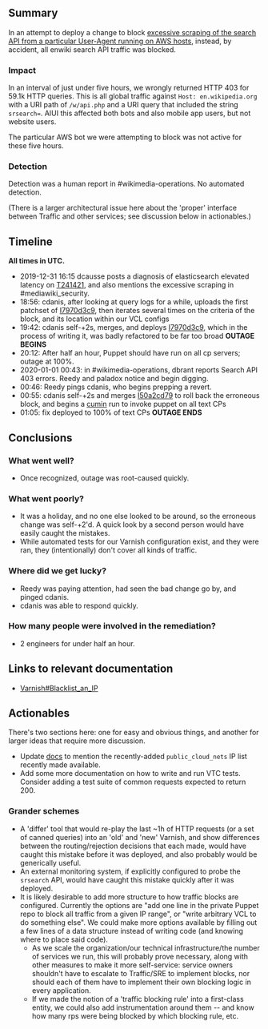 {{irdoc|status=review}}
== Summary ==
In an attempt to deploy a change to block [https://phabricator.wikimedia.org/T241421 excessive scraping of the search API from a particular User-Agent running on AWS hosts], instead, by accident, all enwiki search API traffic was blocked.

=== Impact ===
In an interval of just under five hours, we wrongly returned HTTP 403 for 59.1k HTTP queries.  This is all global traffic against <code>Host: en.wikipedia.org</code> with a URI path of <code>/w/api.php</code> and a URI query that included the string <code>srsearch=</code>.  AIUI this affected both bots and also mobile app users, but not website users.

The particular AWS bot we were attempting to block was not active for these five hours.

=== Detection ===
Detection was a human report in #wikimedia-operations.  No automated detection.

(There is a larger architectural issue here about the 'proper' interface between Traffic and other services; see discussion below in actionables.)

== Timeline ==
'''All times in UTC.'''

* 2019-12-31 16:15 dcausse posts a diagnosis of elasticsearch elevated latency on [https://phabricator.wikimedia.org/T241421 T241421], and also mentions the excessive scraping in #mediawiki_security.
* 18:56: cdanis, after looking at query logs for a while, uploads the first patchset of [https://gerrit.wikimedia.org/r/c/operations/puppet/+/561300 I7970d3c9], then iterates several times on the criteria of the block, and its location within our VCL configs
* 19:42: cdanis self-+2s, merges, and deploys [https://gerrit.wikimedia.org/r/c/operations/puppet/+/561300 I7970d3c9], which in the process of writing it, was badly refactored to be far too broad '''OUTAGE BEGINS'''
* 20:12: After half an hour, Puppet should have run on all cp servers; outage at 100%.
* 2020-01-01 00:43: in #wikimedia-operations, dbrant reports Search API 403 errors.  Reedy and paladox notice and begin digging.
* 00:46: Reedy pings cdanis, who begins prepping a revert.
* 00:55: cdanis self-+2s and merges [https://gerrit.wikimedia.org/r/561321 I50a2cd79] to roll back the erroneous block, and begins a [[cumin]] run to invoke puppet on all text CPs
* 01:05: fix deployed to 100% of text CPs '''OUTAGE ENDS'''

== Conclusions ==
=== What went well? ===
* Once recognized, outage was root-caused quickly.

=== What went poorly? ===
* It was a holiday, and no one else looked to be around, so the erroneous change was self-+2'd.  A quick look by a second person would have easily caught the mistakes.
* While automated tests for our Varnish configuration exist, and they were ran, they (intentionally) don't cover all kinds of traffic.

=== Where did we get lucky? ===
* Reedy was paying attention, had seen the bad change go by, and pinged cdanis.
* cdanis was able to respond quickly.

=== How many people were involved in the remediation? ===
* 2 engineers for under half an hour.

== Links to relevant documentation ==

* [[Varnish#Blacklist_an_IP]]

== Actionables ==
There's two sections here: one for easy and obvious things, and another for larger ideas that require more discussion.

* Update [[Varnish#Blacklist_an_IP|docs]] to mention the recently-added <code>public_cloud_nets</code> IP list recently made available.  {{done}}
* Add some more documentation on how to write and run VTC tests.  Consider adding a test suite of common requests expected to return 200.

=== Grander schemes ===
* A 'differ' tool that would re-play the last ~1h of HTTP requests (or a set of canned queries) into an 'old' and 'new' Varnish, and show differences between the routing/rejection decisions that each made, would have caught this mistake before it was deployed, and also probably would be generically useful.
* An external monitoring system, if explicitly configured to probe the <code>srsearch</code> API, would have caught this mistake quickly after it was deployed.
* It is likely desirable to add more structure to how traffic blocks are configured.  Currently the options are "add one line in the private Puppet repo to block all traffic from a given IP range", or "write arbitrary VCL to do something else".  We could make more options available by filling out a few lines of a data structure instead of writing code (and knowing where to place said code).
** As we scale the organization/our technical infrastructure/the number of services we run, this will probably prove necessary, along with other measures to make it more self-service: service owners shouldn't have to escalate to Traffic/SRE to implement blocks, nor should each of them have to implement their own blocking logic in every application.
** If we made the notion of a 'traffic blocking rule' into a first-class entity, we could also add instrumentation around them -- and know how many rps were being blocked by which blocking rule, etc.